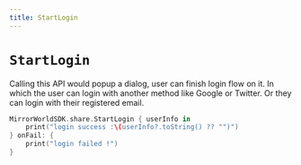 ```yaml
---
title: StartLogin
---
```


# `StartLogin`

Calling this API would popup a dialog, user can finish login flow on it. In which the user can login with another method like Google or Twitter. Or they can login with their registered email.

```swift
MirrorWorldSDK.share.StartLogin { userInfo in
    print("login success :\(userInfo?.toString() ?? "")")
} onFail: {
    print("login failed !")
}
```

